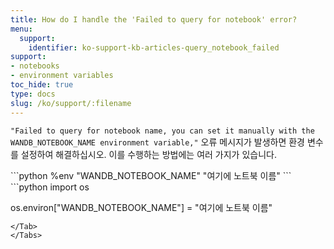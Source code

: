 ```yaml
---
title: How do I handle the 'Failed to query for notebook' error?
menu:
  support:
    identifier: ko-support-kb-articles-query_notebook_failed
support:
- notebooks
- environment variables
toc_hide: true
type: docs
slug: /ko/support/:filename
---
```


`"Failed to query for notebook name, you can set it manually with the WANDB_NOTEBOOK_NAME environment variable,"` 오류 메시지가 발생하면 환경 변수를 설정하여 해결하십시오. 이를 수행하는 방법에는 여러 가지가 있습니다.

<Tabs>
<Tab title="Tab">
```python
%env "WANDB_NOTEBOOK_NAME" "여기에 노트북 이름"
```
</Tab>
<Tab title="Tab">
```python
import os

os.environ["WANDB_NOTEBOOK_NAME"] = "여기에 노트북 이름"
```
</Tab>
</Tabs>
